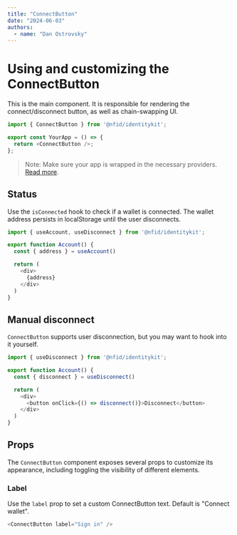 ```yaml
---
title: "ConnectButton"
date: "2024-06-03"
authors:
  - name: "Dan Ostrovsky"
---
```


# Using and customizing the ConnectButton

This is the main component. It is responsible for rendering the connect/disconnect button, as well
as chain-swapping UI.

```typescript
import { ConnectButton } from '@nfid/identitykit';

export const YourApp = () => {
  return <ConnectButton />;
};
```

> Note: Make sure your app is wrapped in the necessary providers.
> [Read more](installation#wrap-providers).

## Status

Use the `isConnected` hook to check if a wallet is connected. The wallet address persists in
localStorage until the user disconnects.

```typescript
import { useAccount, useDisconnect } from '@nfid/identitykit';

export function Account() {
  const { address } = useAccount()

  return (
    <div>
      {address}
    </div>
  )
}
```

## Manual disconnect

`ConnectButton` supports user disconnection, but you may want to hook into it yourself.

```typescript
import { useDisconnect } from '@nfid/identitykit';

export function Account() {
  const { disconnect } = useDisconnect()

  return (
    <div>
      <button onClick={() => disconnect()}>Disconnect</button>
    </div>
  )
}
```

## Props

The `ConnectButton` component exposes several props to customize its appearance, including toggling
the visibility of different elements.

### Label

Use the `label` prop to set a custom ConnectButton text. Default is "Connect wallet".

```typescript
<ConnectButton label="Sign in" />
```
